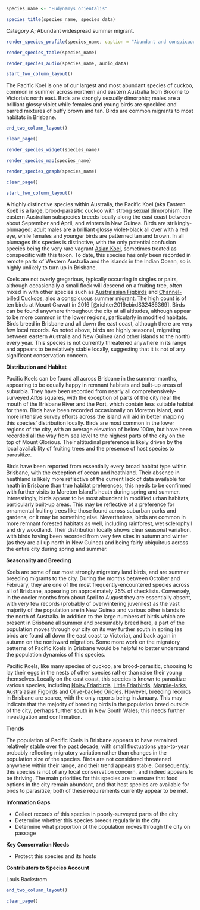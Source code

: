 ```r
species_name <- "Eudynamys orientalis"
```

```r
species_title(species_name, species_data)
```

Category A; Abundant widespread summer migrant.

```r
render_species_profile(species_name, caption = "Abundant and conspicuous migrant. Arrives in our region around early October and is easily identified by its far-carrying coo-ee call that is a familiar sound to any Brisbane resident. Not of conservation concern.")
```

```r
render_species_table(species_name)
```

```r
render_species_audio(species_name, audio_data)
```

```r
start_two_column_layout()
```

The Pacific Koel is one of our largest and most abundant species of cuckoo, common in summer across northern and eastern Australia from Broome to Victoria's north east. Birds are strongly sexually dimorphic; males are a brilliant glossy violet while females and young birds are speckled and barred mixtures of buffy brown and tan. Birds are common migrants to most habitats in Brisbane.

```r
end_two_column_layout()
```

```r
clear_page()
```

```r
render_species_widget(species_name)
```

```r
render_species_map(species_name)
```

```r
render_species_graph(species_name)
```

```r
clear_page()
```

```r
start_two_column_layout()
```

A highly distinctive species within Australia, the Pacific Koel (aka Eastern Koel) is a large, brood-parasitic cuckoo with strong sexual dimorphism. The eastern Australian subspecies breeds locally along the east coast between about September and April, and winters in New Guinea. Birds are strikingly-plumaged: adult males are a brilliant glossy violet-black all over with a red eye, while females and younger birds are patterned tan and brown. In all plumages this species is distinctive, with the only potential confusion species being the very rare vagrant [Asian Koel](https://ebird.org/species/asikoe2/), sometimes treated as conspecific with this taxon. To date, this species has only been recorded in remote parts of Western Australia and the islands in the Indian Ocean, so is highly unlikely to turn up in Brisbane.

Koels are not overly gregarious, typically occurring in singles or pairs, although occasionally a small flock will descend on a fruiting tree, often mixed in with other species such as [Australasian Figbirds](#australasian-figbird-sphecotheres-vieilloti) and [Channel-billed Cuckoos](#channel-billed-cuckoo-scythrops-novaehollandiae), also a conspicuous summer migrant. The high count is of ten birds at Mount Gravatt in 2016 [@richter2016ebirdS32486369]. Birds can be found anywhere throughout the city at all altitudes, although appear to be more common in the lower regions, particularly in modified habitats. Birds breed in Brisbane and all down the east coast, although there are very few local records. As noted above, birds are highly seasonal, migrating between eastern Australia and New Guinea (and other islands to the north) every year. This species is not currently threatened anywhere in its range and appears to be relatively stable locally, suggesting that it is not of any significant conservation concern.

**Distribution and Habitat**

Pacific Koels can be found all across Brisbane in the summer months, appearing to be equally happy in remnant habitats and built-up areas of suburbia. They have been recorded from nearly all comprehensively-surveyed _Atlas_ squares, with the exception of parts of the city near the mouth of the Brisbane River and the Port, which contain less suitable habitat for them. Birds have been recorded occasionally on Moreton Island, and more intensive survey efforts across the island will aid in better mapping this species' distribution locally. Birds are most common in the lower regions of the city, with an average elevation of below 100m, but have been recorded all the way from sea level to the highest parts of the city on the top of Mount Glorious. Their altitudinal preference is likely driven by the local availability of fruiting trees and the presence of host species to parasitize.

Birds have been reported from essentially every broad habitat type within Brisbane, with the exception of ocean and heathland. Their absence in heathland is likely more reflective of the current lack of data available for heath in Brisbane than true habitat preferences; this needs to be confirmed with further visits to Moreton Island's heath during spring and summer. Interestingly, birds appear to be most abundant in modified urban habitats, particularly built-up areas. This may be reflective of a preference for ornamental fruiting trees like those found across suburban parks and gardens, or it may be something else. Nevertheless, birds are common in more remnant forested habitats as well, including rainforest, wet sclerophyll and dry woodland. Their distribution locally shows clear seasonal variation, with birds having been recorded from very few sites in autumn and winter (as they are all up north in New Guinea) and being fairly ubiquitous across the entire city during spring and summer.

**Seasonality and Breeding**

Koels are some of our most strongly migratory land birds, and are summer breeding migrants to the city. During the months between October and February, they are one of the most frequently-encountered species across all of Brisbane, appearing on approximately 25% of checklists. Conversely, in the cooler months from about April to August they are essentially absent, with very few records (probably of overwintering juveniles) as the vast majority of the population are in New Guinea and various other islands to the north of Australia. In addition to the large numbers of birds which are present in Brisbane all summer and presumably breed here, a part of the population moves through our city on its way further south in spring (as birds are found all down the east coast to Victoria), and back again in autumn on the northward migration. Some more work on the migratory patterns of Pacific Koels in Brisbane would be helpful to better understand the population dynamics of this species.

Pacific Koels, like many species of cuckoo, are brood-parasitic, choosing to lay their eggs in the nests of other species rather than raise their young themselves. Locally on the east coast, this species is known to parasitize various species, including [Noisy Friarbirds](#noisy-friarbird-philemon-corniculatus), [Little Friarbirds](#little-friarbird-philemon-citreogularis), [Magpie-larks](#magpie-lark-grallina-cyanoleuca), [Australasian Figbirds](#australasian-figbird-sphecotheres-vieilloti) and [Olive-backed Orioles](#olive-backed-oriole-oriolus-sagittatus). However, breeding records in Brisbane are scarce, with the only reports being in January. This may indicate that the majority of breeding birds in the population breed outside of the city, perhaps further south in New South Wales; this needs further investigation and confirmation.

**Trends**

The population of Pacific Koels in Brisbane appears to have remained relatively stable over the past decade, with small fluctuations year-to-year probably reflecting migratory variation rather than changes in the population size of the species. Birds are not considered threatened anywhere within their range, and their trend appears stable. Consequently, this species is not of any local conservation concern, and indeed appears to be thriving. The main priorities for this species are to ensure that food options in the city remain abundant, and that host species are available for birds to parasitize; both of these requirements currently appear to be met.

**Information Gaps**

- Collect records of this species in poorly-surveyed parts of the city
- Determine whether this species breeds regularly in the city
- Determine what proportion of the population moves through the city on passage

**Key Conservation Needs**

- Protect this species and its hosts

**Contributors to Species Account**

Louis Backstrom

```r
end_two_column_layout()
```

```r
clear_page()
```
